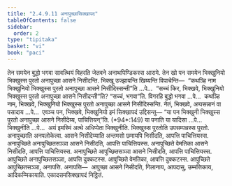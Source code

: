 ```yaml
---
title: "2.4.9.11 अनापुच्छासिक्खापद"
tableOfContents: false
sidebar:
  order: 2
type: "tipitaka"
basket: "vi"
book: "paci"
---
```



<DynamicBreadcrumb />

<Division number="1214" book="paci">

<Paragraph number="3501" book="paci">
तेन समयेन बुद्धो भगवा सावत्थियं विहरति जेतवने अनाथपिण्डिकस्स आरामे. तेन खो पन समयेन भिक्खुनियो भिक्खुस्स पुरतो अनापुच्छा आसने निसीदन्ति. भिक्खू उज्झायन्ति खिय्यन्ति विपाचेन्ति—  “कथञ्हि नाम भिक्खुनियो भिक्खुस्स पुरतो अनापुच्छा आसने निसीदिस्सन्ती”ति …पे…  “सच्चं किर, भिक्खवे, भिक्खुनियो भिक्खुस्स पुरतो अनापुच्छा आसने निसीदन्ती”ति? “सच्चं, भगवा”ति. विगरहि बुद्धो भगवा …पे…  कथञ्हि नाम, भिक्खवे, भिक्खुनियो भिक्खुस्स पुरतो अनापुच्छा आसने निसीदिस्सन्ति. नेतं, भिक्खवे, अप्पसन्नानं वा पसादाय …पे…  एवञ्च पन, भिक्खवे, भिक्खुनियो इमं सिक्खापदं उद्दिसन्तु—
</Paragraph>

</Division>
<Division number="1215" book="paci">

<Paragraph number="3502" book="paci">
<Emphasis>“या पन भिक्खुनी भिक्खुस्स पुरतो अनापुच्छा आसने निसीदेय्य, पाचित्तियन्”</Emphasis>ति. (*94*:<Emphasis>149</Emphasis>)
</Paragraph>

</Division>
<Division number="1216" book="paci">

<Paragraph number="3503" book="paci">
<Emphasis>या पना</Emphasis>ति या यादिसा …पे…  <Emphasis>भिक्खुनी</Emphasis>ति …पे…  अयं इमस्मिं अत्थे अधिप्पेता भिक्खुनीति.
</Paragraph>

<Paragraph number="3504" book="paci">
<Emphasis>भिक्खुस्स पुरतो</Emphasis>ति उपसम्पन्नस्स पुरतो. <Emphasis>अनापुच्छा</Emphasis>ति अनपलोकेत्वा. <Emphasis>आसने निसीदेय्या</Emphasis>ति अन्तमसो छमायपि निसीदति, आपत्ति पाचित्तियस्स.
</Paragraph>

</Division>
<Division number="1217" book="paci">

<Paragraph number="3505" book="paci">
अनापुच्छिते अनापुच्छितसञ्ञा आसने निसीदति, आपत्ति पाचित्तियस्स. अनापुच्छिते वेमतिका आसने निसीदति, आपत्ति पाचित्तियस्स. अनापुच्छिते आपुच्छितसञ्ञा आसने निसीदति, आपत्ति पाचित्तियस्स.
</Paragraph>

<Paragraph number="3506" book="paci">
आपुच्छिते अनापुच्छितसञ्ञा, आपत्ति दुक्कटस्स. आपुच्छिते वेमतिका, आपत्ति दुक्कटस्स. आपुच्छिते आपुच्छितसञ्ञा, अनापत्ति.
</Paragraph>

</Division>
<Division number="1218" book="paci">

<Paragraph number="3507" book="paci">
अनापत्ति—  आपुच्छा आसने निसीदति, गिलानाय, आपदासु, उम्मत्तिकाय, आदिकम्मिकायाति.

</Paragraph>
</Division>

<Paragraph number="3508" type="center" book="paci">
एकादसमसिक्खापदं निट्ठितं.
</Paragraph>